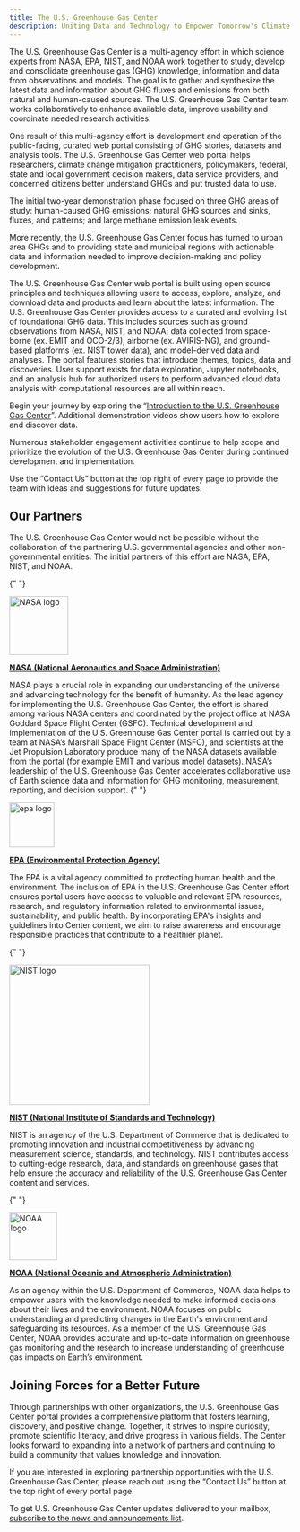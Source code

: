 ```yaml
---
title: The U.S. Greenhouse Gas Center
description: Uniting Data and Technology to Empower Tomorrow's Climate Solutions
---
```



<Block>
  <Prose>
  The U.S. Greenhouse Gas Center is a multi-agency effort in which science experts from NASA, EPA, NIST, and NOAA work together to study, develop and consolidate greenhouse gas (GHG) knowledge, information and data from observations and models. The goal is to gather and synthesize the latest data and information about GHG fluxes and emissions from both natural and human-caused sources. The U.S. Greenhouse Gas Center team works collaboratively to enhance available data, improve usability and coordinate needed research activities.  
  
  One result of this multi-agency effort is development and operation of the public-facing, curated web portal consisting of GHG stories, datasets and analysis tools. The U.S. Greenhouse Gas Center web portal helps researchers, climate change mitigation practitioners, policymakers, federal, state and local government decision makers, data service providers, and concerned citizens better understand GHGs and put trusted data to use.
  
  The initial two-year demonstration phase focused on three GHG areas of study: human-caused GHG emissions; natural GHG sources and sinks, fluxes, and patterns; and large methane emission leak events.  
  
  More recently, the U.S. Greenhouse Gas Center focus has turned to urban area GHGs and to providing state and municipal regions with actionable data and information needed to improve decision-making and policy development. 

  The U.S. Greenhouse Gas Center web portal is built using open source principles and techniques allowing users to access, explore, analyze, and download data and products and learn about the latest information. The U.S. Greenhouse Gas Center provides access to a curated and evolving list of foundational GHG data. This includes sources such as ground observations from NASA, NIST, and NOAA; data collected from space-borne (ex. EMIT and OCO-2/3), airborne (ex. AVIRIS-NG), and ground-based platforms (ex. NIST tower data), and model-derived data and analyses. The portal features stories that introduce themes, topics, data and discoveries.  User support exists for data exploration, Jupyter notebooks, and an analysis hub for authorized users to perform advanced cloud data analysis with computational resources are all within reach.
  
  Begin your journey by exploring the “[Introduction to the U.S. Greenhouse Gas Center](/stories/intro-us-ghg-center)”. Additional demonstration videos show users how to explore and discover data.
  
  Numerous stakeholder engagement activities continue to help scope and prioritize the evolution of the U.S. Greenhouse Gas Center during continued development and implementation. 
  
  Use the “Contact Us” button at the top right of every page to provide the team with ideas and suggestions for future updates.

  </Prose>
</Block>

<Block>
  <Prose>

## Our Partners

The U.S. Greenhouse Gas Center would not be possible without the collaboration of the partnering U.S. governmental agencies and other non-governmental entities. The initial partners of this effort are NASA, EPA, NIST, and NOAA.

{" "}

<PartnerHeader>
  <a href="https://www.nasa.gov/" target="_blank">
    <Image
      src={new URL("./media/nasa.png", import.meta.url).href}
      alt="NASA logo"
      width="105"
    />
    <p><strong>NASA (National Aeronautics and Space Administration)</strong></p>
  </a>
</PartnerHeader>

 NASA plays a crucial role in expanding our understanding of the universe and advancing technology for the benefit of humanity.  As the lead agency for implementing the U.S. Greenhouse Gas Center, the effort is shared among various NASA centers and coordinated by the project office at NASA Goddard Space Flight Center (GSFC). Technical development and implementation of the U.S. Greenhouse Gas Center portal is carried out by a team at NASA’s Marshall Space Flight Center (MSFC), and scientists at the Jet Propulsion Laboratory produce many of the NASA datasets available from the portal (for example EMIT and various model datasets). NASA’s leadership of the U.S. Greenhouse Gas Center accelerates collaborative use of Earth science data and information for GHG monitoring, measurement, reporting, and decision support. 
{" "}

<PartnerHeader>
<a href="https://www.epa.gov/" target="_blank">
  <Image
    src={new URL("./media/epa.svg", import.meta.url).href}
    alt="epa logo"
    width="80"
  />
  <p><strong>EPA (Environmental Protection Agency)</strong></p>
  </a>
</PartnerHeader>

 The EPA is a vital agency committed to protecting human health and the environment. The inclusion of EPA in the U.S. Greenhouse Gas Center effort ensures portal users have access to valuable and relevant EPA resources, research, and regulatory information related to environmental issues, sustainability, and public health. By incorporating EPA's insights and guidelines into Center content, we aim to raise awareness and encourage responsible practices that contribute to a healthier planet.

{" "}

<PartnerHeader>
  <a href="https://www.nist.gov/" target="_blank">
    <Image
      src={new URL("./media/nist.png", import.meta.url).href}
      alt="NIST logo"
      width="250"
    />
    <p><strong>NIST (National Institute of Standards and Technology)</strong></p>
  </a>
</PartnerHeader>

 NIST is an agency of the U.S. Department of Commerce that is dedicated to promoting innovation and industrial competitiveness by advancing measurement science, standards, and technology. NIST contributes access to cutting-edge research, data, and standards on greenhouse gases that help ensure the accuracy and reliability of the U.S. Greenhouse Gas Center content and services. 

{" "}

<PartnerHeader>
<a href="https://www.noaa.gov/" target="_blank">
  <Image
    src={new URL("./media/noaa.png", import.meta.url).href}
    alt="NOAA logo"
    width="85"
  />
  <p><strong>NOAA (National Oceanic and Atmospheric Administration)</strong></p>
  </a>
</PartnerHeader>

 As an agency within the U.S. Department of Commerce, NOAA data helps to empower users with the knowledge needed to make informed decisions about their lives and the environment. NOAA focuses on public understanding and predicting changes in the Earth's environment and safeguarding its resources. As a member of the U.S. Greenhouse Gas Center, NOAA provides accurate and up-to-date information on greenhouse gas monitoring and the research to increase understanding of greenhouse gas impacts on Earth’s environment.

## Joining Forces for a Better Future

  Through partnerships with other organizations, the U.S. Greenhouse Gas Center portal provides a comprehensive platform that fosters learning, discovery, and positive change. Together, it strives to inspire curiosity, promote scientific literacy, and drive progress in various fields. The Center looks forward to expanding into a network of partners and continuing to build a community that values knowledge and innovation.
  
  If you are interested in exploring partnership opportunities with the U.S. Greenhouse Gas Center, please reach out using the “Contact Us” button at the top right of every portal page.

  To get U.S. Greenhouse Gas Center updates delivered to your mailbox, <a href={SUBSCRIPTION_URL}>subscribe to the news and announcements list</a>.
  </Prose>
</Block>

